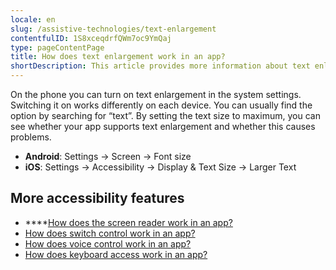```yaml
---
locale: en
slug: /assistive-technologies/text-enlargement
contentfulID: 1S8xceqdrfQWm7oc9YmQaj
type: pageContentPage
title: How does text enlargement work in an app?
shortDescription: This article provides more information about text enlargement.
---
```


On the phone you can turn on text enlargement in the system settings. Switching it on works differently on each device. You can usually find the option by searching for “text”. By setting the text size to maximum, you can see whether your app supports text enlargement and whether this causes problems.

- **Android**: Settings → Screen → Font size
- **iOS**: Settings → Accessibility → Display & Text Size → Larger Text

## More accessibility features

- ****[How does the screen reader work in an app?](/en/stats/screen-reader)
- [How does switch control work in an app?](/en/stats/switch-control)
- [How does voice control work in an app?](/en/stats/voice-control)
- [How does keyboard access work in an app?](/en/stats/keyboard-access)